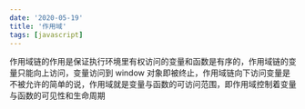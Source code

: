 ```yaml
---
date: '2020-05-19'
title: '作用域'
tags: [javascript]
---
```


作⽤域链的作⽤是保证执⾏环境⾥有权访问的变量和函数是有序的，作⽤域链的变量只能向上访问，变量访问到 window 对象即被终⽌，作⽤域链向下访问变量是不被允许的简单的说，作⽤域就是变量与函数的可访问范围，即作⽤域控制着变量与函数的可⻅性和⽣命周期
